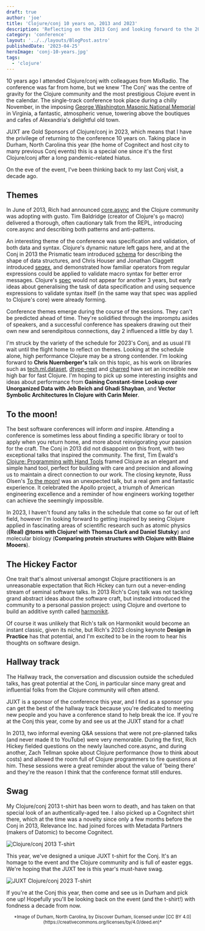 ```yaml
---
draft: true
author: 'joe'
title: 'Clojure/conj 10 years on, 2013 and 2023'
description: 'Reflecting on the 2013 Conj and looking forward to the 2023 event.'
category: 'conference'
layout: '../../layouts/BlogPost.astro'
publishedDate: '2023-04-25'
heroImage: 'conj-10-years.jpg'
tags:
  - 'clojure'
---
```



10 years ago I attended Clojure/conj with colleagues from MixRadio. The conference was far from home, but we knew 'The Conj' was the centre of gravity for the Clojure community and the most prestigious Clojure event in the calendar. The single-track conference took place during a chilly November, in the imposing [George Washington Masonic National Memorial](https://en.wikipedia.org/wiki/George_Washington_Masonic_National_Memorial) in Virginia, a fantastic, atmospheric venue, towering above the boutiques and cafes of Alexandria's delightful old town.

JUXT are Gold Sponsors of Clojure/conj in 2023, which means that I have the privilege of returning to the conference 10 years on. Taking place in Durham, North Carolina this year (the home of Cognitect and host city to many previous Conj events) this is a special one since it's the first Clojure/conj after a long pandemic-related hiatus.

On the eve of the event, I've been thinking back to my last Conj visit, a decade ago.

## Themes

In June of 2013, Rich had announced [core.async](https://clojure.org/news/2013/06/28/clojure-clore-async-channels) and the Clojure community was adopting with gusto. Tim Baldridge (creator of Clojure's `go` macro) delivered a thorough, often cautionary talk from the REPL, introducing core.async and describing both patterns and anti-patterns.

An interesting theme of the conference was specification and validation, of both data and syntax. Clojure's dynamic nature left gaps here, and at the Conj in 2013 the Prismatic team introduced [schema](https://github.com/plumatic/schema) for describing the shape of data structures, and Chris Houser and Jonathan Claggett introduced [seqex](https://github.com/jclaggett/seqex), and demonstrated how familiar operators from regular expressions could be applied to validate macro syntax for better error messages. Clojure's [spec](https://clojure.org/news/2016/05/23/introducing-clojure-spec) would not appear for another 3 years, but early ideas about generalising the task of data specification and using sequence expressions to validate syntax itself (in the same way that spec was applied to Clojure's core) were already forming.

Conference themes emerge during the course of the sessions. They can't be predicted ahead of time. They're solidified through the impromptu asides of speakers, and a successful conference has speakers drawing out their own new and serendipitous connections, day 2 influenced a little by day 1.

I'm struck by the variety of the schedule for 2023's Conj, and as usual I'll wait until the flight home to reflect on themes. Looking at the schedule alone, high performance Clojure may be a strong contender. I'm looking forward to **Chris Nuernberger's** talk on this topic, as his work on libraries such as [tech.ml.dataset](https://github.com/techascent/tech.ml.dataset), [dtype-next](https://github.com/cnuernber/dtype-next) and [charred](https://github.com/cnuernber/charred) have set an incredible new high bar for fast Clojure. I'm hoping to pick up some interesting insights and ideas about performance from **Gaining Constant-time Lookup over Unorganized Data with Jeb Beich and Ghadi Shayban**, and **Vector Symbolic Architectures In Clojure with Carin Meier**.

## To the moon!

The best software conferences will inform _and_ inspire. Attending a conference is sometimes less about finding a specific library or tool to apply when you return home, and more about reinvigorating your passion for the craft. The Conj in 2013 did not disappoint on this front, with two exceptional talks that inspired the community. The first, Tim Ewald's [Clojure: Programming with Hand Tools](https://www.youtube.com/watch?v=ShEez0JkOFw&list=PLZdCLR02grLpFFB54kq3FU5A0_C94l2WF&index=19) framed Clojure as an elegant and simple hand tool, perfect for building with care and precision and allowing us to maintain a direct connection to our work. The closing keynote, Russ Olsen's [To the moon!](https://www.youtube.com/watch?v=4Sso4HtvJsw&list=PLZdCLR02grLpFFB54kq3FU5A0_C94l2WF&index=3) was an unexpected talk, but a real gem and fantastic experience. It celebrated the Apollo project, a triumph of American engineering excellence and a reminder of how engineers working together can achieve the seemingly impossible.

In 2023, I haven't found any talks in the schedule that come so far out of left field, however I'm looking forward to getting inspired by seeing Clojure applied in fascinating areas of scientific research such as atomic physics (**(Real) @toms with Clojure! with Thomas Clark and Daniel Slutsky**) and molecular biology (**Comparing protein structures with Clojure with Blaine Mooers**).

## The Hickey Factor

One trait that's almost universal amongst Clojure practitioners is an unreasonable expectation that Rich Hickey can turn out a never-ending stream of seminal software talks. In 2013 Rich's Conj talk was not tackling grand abstract ideas about the software craft, but instead introduced the community to a personal passion project: using Clojure and overtone to build an additive synth called [harmonikit](https://github.com/richhickey/harmonikit).

Of course it was unlikely that Rich's talk on Harmonikit would become an instant classic, given its niche, but Rich's 2023 closing keynote **Design in Practice** has that potential, and I'm excited to be in the room to hear his thoughts on software design.

## Hallway track

The Hallway track, the conversation and discussion outside the scheduled talks, has great potential at the Conj, in particular since many great and influential folks from the Clojure community will often attend.

JUXT is a sponsor of the conference this year, and I find as a sponsor you can get the best of the hallway track because you're dedicated to meeting new people and you have a conference stand to help break the ice. If you're at the Conj this year, come by and see us at the JUXT stand for a chat!

In 2013, two informal evening Q&A sessions that were not pre-planned talks (and never made it to YouTube) were very memorable. During the first, Rich Hickey fielded questions on the newly launched core.async, and during another, Zach Tellman spoke about Clojure performance (how to think about costs) and allowed the room full of Clojure programmers to fire questions at him. These sessions were a great reminder about the value of 'being there' and they're the reason I think that the conference format still endures.

## Swag

My Clojure/conj 2013 t-shirt has been worn to death, and has taken on that special look of an authentically-aged tee. I also picked up a Cognitect shirt there, which at the time was a novelty since only a few months before the Conj in 2013, Relevance Inc. had joined forces with Metadata Partners (makers of Datomic) to become Cognitect.

<Image alt='Clojure/conj 2013 T-shirt' src={conj_2013_tee} />

This year, we've designed a unique JUXT t-shirt for the Conj. It's an homage to the event and the Clojure community and is full of easter eggs. We're hoping that the JUXT tee is this year's must-have swag.

<Image alt='JUXT Clojure/conj 2023 T-shirt' src={juxt_conj_2023_tee} />

If you're at the Conj this year, then come and see us in Durham and pick one up! Hopefully you'll be looking back on the event (and the t-shirt!) with fondness a decade from now.

<p style="text-align: center;">
<sub>*Image of Durham, North Carolina, by Discover Durham, licensed under [CC BY 4.0](https://creativecommons.org/licenses/by/4.0/deed.en)*</sub>
</p>